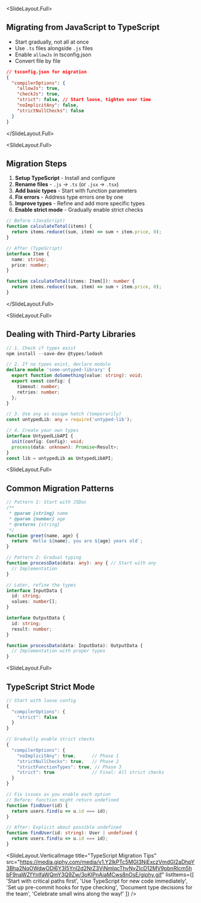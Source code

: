 
<SlideLayout.Full>
## Migrating from JavaScript to TypeScript

- Start gradually, not all at once
- Use `.ts` files alongside `.js` files
- Enable `allowJs` in tsconfig.json
- Convert file by file

```json
// tsconfig.json for migration
{
  "compilerOptions": {
    "allowJs": true,
    "checkJs": true,
    "strict": false, // Start loose, tighten over time
    "noImplicitAny": false,
    "strictNullChecks": false
  }
}
```
</SlideLayout.Full>

<SlideLayout.Full>
## Migration Steps

1. **Setup TypeScript** - Install and configure
2. **Rename files** - `.js` → `.ts` (or `.jsx` → `.tsx`)
3. **Add basic types** - Start with function parameters
4. **Fix errors** - Address type errors one by one
5. **Improve types** - Refine and add more specific types
6. **Enable strict mode** - Gradually enable strict checks

```typescript
// Before (JavaScript)
function calculateTotal(items) {
  return items.reduce((sum, item) => sum + item.price, 0);
}

// After (TypeScript)
interface Item {
  name: string;
  price: number;
}

function calculateTotal(items: Item[]): number {
  return items.reduce((sum, item) => sum + item.price, 0);
}
```
</SlideLayout.Full>

<SlideLayout.Full>
## Dealing with Third-Party Libraries
<CodeDisplay height="500px">
  <File name="example.typescript">
    
```typescript
// 1. Check if types exist
npm install --save-dev @types/lodash

// 2. If no types exist, declare module
declare module 'some-untyped-library' {
  export function doSomething(value: string): void;
  export const config: {
    timeout: number;
    retries: number;
  };
}

// 3. Use any as escape hatch (temporarily)
const untypedLib: any = require('untyped-lib');

// 4. Create your own types
interface UntypedLibAPI {
  init(config: Config): void;
  process(data: unknown): Promise<Result>;
}
const lib = untypedLib as UntypedLibAPI;
```
    
  </File>
</CodeDisplay>
</SlideLayout.Full>

<SlideLayout.Full>
## Common Migration Patterns
<CodeDisplay height="500px">
  <File name="example.typescript">
    
```typescript
// Pattern 1: Start with JSDoc
/**
 * @param {string} name
 * @param {number} age
 * @returns {string}
 */
function greet(name, age) {
  return `Hello ${name}, you are ${age} years old`;
}

// Pattern 2: Gradual typing
function processData(data: any): any { // Start with any
  // Implementation
}

// Later, refine the types
interface InputData {
  id: string;
  values: number[];
}

interface OutputData {
  id: string;
  result: number;
}

function processData(data: InputData): OutputData {
  // Implementation with proper types
}
```
    
  </File>
</CodeDisplay>
</SlideLayout.Full>

<SlideLayout.Full>
## TypeScript Strict Mode
<CodeDisplay height="500px">
  <File name="example.typescript">
    
```typescript
// Start with loose config
{
  "compilerOptions": {
    "strict": false
  }
}

// Gradually enable strict checks
{
  "compilerOptions": {
    "noImplicitAny": true,      // Phase 1
    "strictNullChecks": true,   // Phase 2
    "strictFunctionTypes": true, // Phase 3
    "strict": true              // Final: All strict checks
  }
}

// Fix issues as you enable each option
// Before: function might return undefined
function findUser(id) {
  return users.find(u => u.id === id);
}

// After: Explicit about possible undefined
function findUser(id: string): User | undefined {
  return users.find(u => u.id === id);
}
```
    
  </File>
</CodeDisplay>
</SlideLayout.Full>

<SlideLayout.VerticalImage
  title="TypeScript Migration Tips"
  src="https://media.giphy.com/media/v1.Y2lkPTc5MGI3NjExczVmdGI2aDhpY3Bha2NqOWdwODl6Y3I5YnI2d2NrZ3VjNmlqcThvNyZlcD12MV9pbnRlcm5hbF9naWZfYnlfaWQmY3Q9Zw/3oKIPnAiaMCws8nOsE/giphy.gif"
  listItems={[
    'Start with critical paths first',
    'Use TypeScript for new code immediately',
    'Set up pre-commit hooks for type checking',
    'Document type decisions for the team',
    'Celebrate small wins along the way!'
  ]}
/>